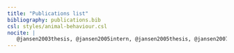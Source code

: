 ---
title: "Publications list"
bibliography: publications.bib
csl: styles/animal-behaviour.csl
nocite: |
   @jansen2003thesis, @jansen2005intern, @jansen2005thesis, @jansen2007, @jansen2012, @jansen2013, @jansen2013thesis, @manser2014, @townsend2017, @akinyi2019, @habig2019,  @levy2020, @grieneisen2020, @grieneisen2021, @bjork2022, @gordon2023, @paietta2023, @roche2023, @weibel2024
---

<!-- As point make bold author name. This would be so cool -->
<!-- At some point be inspired by https://github.com/jhelvy/jhelvy_quarto/blob/main/research.qmd -->
